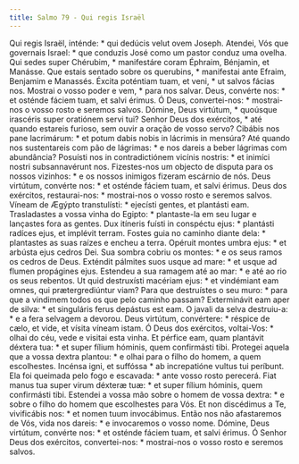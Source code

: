 ```yaml
---
title: Salmo 79 - Qui regis Israël
---
```


<div class="grid grid-cols-2 gap-5">
  <span class="text-justify">
    Qui regis Israël, inténde: * qui dedúcis velut ovem Joseph.
  </span>
  <span class="text-justify">
    Atendei, Vós que governais Israel: * que conduzis José como um pastor conduz
    uma ovelha.
  </span>
  <span class="text-justify">
    Qui sedes super Chérubim, * manifestáre coram Éphraim, Bénjamin, et Manásse.
  </span>
  <span class="text-justify">
    Que estais sentado sobre os querubins, * manifestai ante Efraim, Benjamim e
    Manassés.
  </span>
  <span class="text-justify">
    Éxcita poténtiam tuam, et veni, * ut salvos fácias nos.
  </span>
  <span class="text-justify">
    Mostrai o vosso poder e vem, * para nos salvar.
  </span>
  <span class="text-justify">
    Deus, convérte nos: * et osténde fáciem tuam, et salvi érimus.
  </span>
  <span class="text-justify">
    Ó Deus, convertei-nos: * mostrai-nos o vosso rosto e seremos salvos.
  </span>
  <span class="text-justify">
    Dómine, Deus virtútum, * quoúsque irascéris super oratiónem servi tui?
  </span>
  <span class="text-justify">
    Senhor Deus dos exércitos, * até quando estareis furioso, sem ouvir a oração
    de vosso servo?
  </span>
  <span class="text-justify">
    Cibábis nos pane lacrimárum: * et potum dabis nobis in lácrimis in mensúra?
  </span>
  <span class="text-justify">
    Até quando nos sustentareis com pão de lágrimas: * e nos dareis a beber
    lágrimas com abundância?
  </span>
  <span class="text-justify">
    Posuísti nos in contradictiónem vicínis nostris: * et inimíci nostri
    subsannavérunt nos.
  </span>
  <span class="text-justify">
    Fizestes-nos um objecto de disputa para os nossos vizinhos: * e os nossos
    inimigos fizeram escárnio de nós.
  </span>
  <span class="text-justify">
    Deus virtútum, convérte nos: * et osténde fáciem tuam, et salvi érimus.
  </span>
  <span class="text-justify">
    Deus dos exércitos, restaurai-nos: * mostrai-nos o vosso rosto e seremos
    salvos.
  </span>
  <span class="text-justify">
    Víneam de Ægýpto transtulísti: * ejecísti gentes, et plantásti eam.
  </span>
  <span class="text-justify">
    Trasladastes a vossa vinha do Egipto: * plantaste-la em seu lugar e
    lançastes fora as gentes.
  </span>
  <span class="text-justify">
    Dux itíneris fuísti in conspéctu ejus: * plantásti radíces ejus, et implévit
    terram.
  </span>
  <span class="text-justify">
    Fostes guia no caminho diante dela: * plantastes as suas raízes e encheu a
    terra.
  </span>
  <span class="text-justify">
    Opéruit montes umbra ejus: * et arbústa ejus cedros Dei.
  </span>
  <span class="text-justify">
    Sua sombra cobriu os montes: * e os seus ramos os cedros de Deus.
  </span>
  <span class="text-justify">
    Exténdit pálmites suos usque ad mare: * et usque ad flumen propágines ejus.
  </span>
  <span class="text-justify">
    Estendeu a sua ramagem até ao mar: * e até ao rio os seus rebentos.
  </span>
  <span class="text-justify">
    Ut quid destruxísti macériam ejus: * et vindémiant eam omnes, qui
    prætergrediúntur viam?
  </span>
  <span class="text-justify">
    Para que destruístes o seu muro: * para que a vindimem todos os que pelo
    caminho passam?
  </span>
  <span class="text-justify">
    Exterminávit eam aper de silva: * et singuláris ferus depástus est eam.
  </span>
  <span class="text-justify">
    O javali da selva destruiu-a: * e a fera selvagem a devorou.
  </span>
  <span class="text-justify">
    Deus virtútum, convértere: * réspice de cælo, et vide, et vísita víneam
    istam.
  </span>
  <span class="text-justify">
    Ó Deus dos exércitos, voltai-Vos: * olhai do céu, vede e visitai esta vinha.
  </span>
  <span class="text-justify">
    Et pérfice eam, quam plantávit déxtera tua: * et super fílium hóminis, quem
    confirmásti tibi.
  </span>
  <span class="text-justify">
    Protegei aquela que a vossa dextra plantou: * e olhai para o filho do homem,
    a quem escolhestes.
  </span>
  <span class="text-justify">
    Incénsa igni, et suffóssa * ab increpatióne vultus tui períbunt.
  </span>
  <span class="text-justify">
    Ela foi queimada pelo fogo e escavada: * ante vosso rosto perecerá.
  </span>
  <span class="text-justify">
    Fiat manus tua super virum déxteræ tuæ: * et super fílium hóminis, quem
    confirmásti tibi.
  </span>
  <span class="text-justify">
    Estendei a vossa mão sobre o homem de vossa dextra: * e sobre o filho do
    homem que escolhestes para Vós.
  </span>
  <span class="text-justify">
    Et non discédimus a Te, vivificábis nos: * et nomen tuum invocábimus.
  </span>
  <span class="text-justify">
    Então nos não afastaremos de Vós, vida nos dareis: * e invocaremos o vosso
    nome.
  </span>
  <span class="text-justify">
    Dómine, Deus virtútum, convérte nos: * et osténde fáciem tuam, et salvi
    érimus.
  </span>
  <span class="text-justify">
    Ó Senhor Deus dos exércitos, convertei-nos: * mostrai-nos o vosso rosto e
    seremos salvos.
  </span>
</div>
